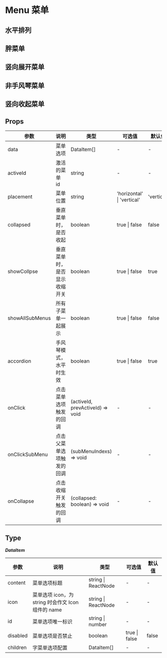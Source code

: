 # Menu 菜单

## 水平排列


<DemoRow />

## 胖菜单


<DemoFat />

## 竖向展开菜单


<DemoVertical />

## 非手风琴菜单


<DemoNoAccordion />

## 竖向收起菜单


<DemoPack />

## Props

| 参数            | 说明                         | 类型                             | 可选值                     | 默认值     |
| --------------- | ---------------------------- | -------------------------------- | -------------------------- | ---------- |
| data            | 菜单选项                     | DataItem[]                       | -                          | -          |
| activeId        | 激活的菜单 id                | string                           | -                          | -          |
| placement       | 菜单位置                     | string                           | 'horizontal' \| 'vertical' | 'vertical' |
| collapsed       | 垂直菜单时，是否收起         | boolean                          | true \| false              | false      |
| showCollpse     | 垂直菜单时，是否显示收缩开关 | boolean                          | true \| false              | true       |
| showAllSubMenus | 所有子菜单一起展示           | boolean                          | true \| false              | false      |
| accordion       | 手风琴模式，水平时生效       | boolean                          | true \| false              | true       |
| onClick         | 点击菜单选项触发的回调       | (activeId, prevActiveId) => void | -                          | -          |
| onClickSubMenu  | 点击父菜单选项触发的回调     | (subMenuIndexs) => void          | -                          | -          |
| onCollapse      | 点击收缩开关触发的回调       | (collapsed: boolean) => void     | -                          | -          |

## Type

**_DataItem_**

| 参数     | 说明                                               | 类型                | 可选值        | 默认值 |
| -------- | -------------------------------------------------- | ------------------- | ------------- | ------ |
| content  | 菜单选项标题                                       | string \| ReactNode | -             | -      |
| icon     | 菜单选项 icon，为 string 时会作文 Icon 组件的 name | string \| ReactNode | -             | -      |
| id       | 菜单选项唯一标识                                   | string \| number    | -             | -      |
| disabled | 菜单选项是否禁止                                   | boolean             | true \| false | false  |
| children | 字菜单选项配置                                     | DataItem[]          | -             | -      |
